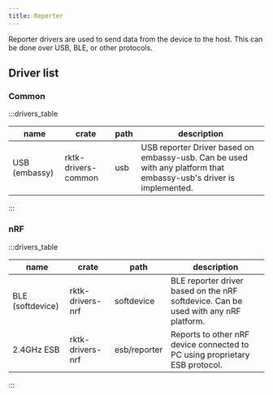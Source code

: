 ```yaml
---
title: Reporter
---
```


Reporter drivers are used to send data from the device to the host. This can be done over USB, BLE, or other protocols.

## Driver list

### Common

:::drivers_table

| name          | crate               | path | description                                                                                                       |
| ------------- | ------------------- | ---- | ----------------------------------------------------------------------------------------------------------------- |
| USB (embassy) | rktk-drivers-common | usb  | USB reporter Driver based on embassy-usb. Can be used with any platform that embassy-usb's driver is implemented. |

:::

### nRF

:::drivers_table

| name             | crate            | path         | description                                                                         |
| ---------------- | ---------------- | ------------ | ----------------------------------------------------------------------------------- |
| BLE (softdevice) | rktk-drivers-nrf | softdevice   | BLE reporter driver based on the nRF softdevice. Can be used with any nRF platform. |
| 2.4GHz ESB       | rktk-drivers-nrf | esb/reporter | Reports to other nRF device connected to PC using proprietary ESB protocol.         |

:::
